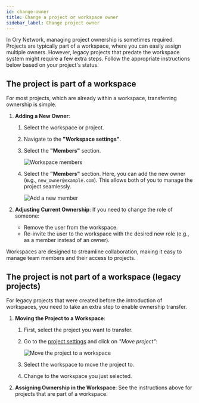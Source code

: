 ```yaml
---
id: change-owner
title: Change a project or workspace owner
sidebar_label: Change project owner
---
```


In Ory Network, managing project ownership is sometimes required. Projects are typically part of a workspace, where you can easily
assign multiple owners. However, legacy projects that predate the workspace system might require a few extra steps. Follow the
appropriate instructions below based on your project's status.

## The project is part of a workspace

For most projects, which are already within a workspace, transferring ownership is simple.

1. **Adding a New Owner**:

   1. Select the workspace or project.
   2. Navigate to the **"Workspace settings"**.
   3. Select the **"Members"** section.

      ![Workspace members](./_static/workspace-settings-members-page.png)

   4. Select the **"Members"** section. Here, you can add the new owner (e.g., `new_owner@example.com`). This allows both of you
      to manage the project seamlessly.

      ![Add a new member](./_static/add-new-member.png)

2. **Adjusting Current Ownership**: If you need to change the role of someone:
   - Remove the user from the workspace.
   - Re-invite the user to the workspace with the desired new role (e.g., as a member instead of an owner).

Workspaces are designed to streamline collaboration, making it easy to manage team members and their access to projects.

## The project is not part of a workspace (legacy projects)

For legacy projects that were created before the introduction of workspaces, you need to take an extra step to enable ownership
transfer.

1. **Moving the Project to a Workspace**:

   1. First, select the project you want to transfer.
   2. Go to the [project settings](https://console.ory.sh/projects/7c256603-6750-4f22-8fc0-9430fc3fc747/settings) and click on
      _"Move project"_:

      ![Move the project to a workspace](./_static/move-project.png)

   3. Select the workspace to move the project to.
   4. Change to the workspace you just selected.

2. **Assigning Ownership in the Workspace**: See the instructions above for projects that are part of a workspace.
